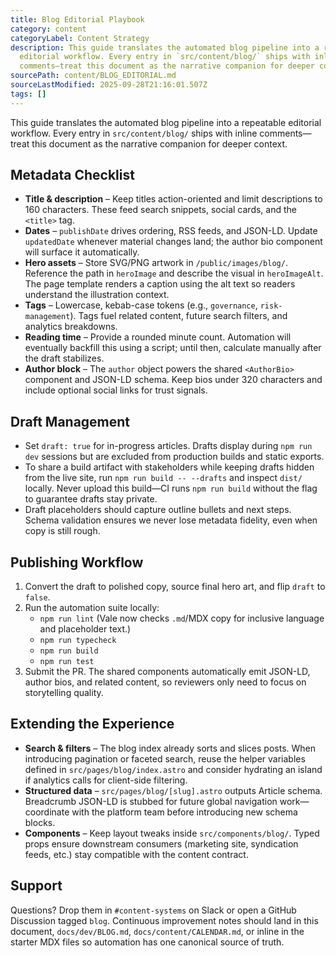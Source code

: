 ```yaml
---
title: Blog Editorial Playbook
category: content
categoryLabel: Content Strategy
description: This guide translates the automated blog pipeline into a repeatable
  editorial workflow. Every entry in `src/content/blog/` ships with inline
  comments—treat this document as the narrative companion for deeper context.
sourcePath: content/BLOG_EDITORIAL.md
sourceLastModified: 2025-09-28T21:16:01.507Z
tags: []
---
```


This guide translates the automated blog pipeline into a repeatable editorial workflow. Every entry in `src/content/blog/`
ships with inline comments—treat this document as the narrative companion for deeper context.

## Metadata Checklist

- **Title & description** – Keep titles action-oriented and limit descriptions to 160 characters. These feed search snippets,
  social cards, and the `<title>` tag.
- **Dates** – `publishDate` drives ordering, RSS feeds, and JSON-LD. Update `updatedDate` whenever material changes land; the
  author bio component will surface it automatically.
- **Hero assets** – Store SVG/PNG artwork in `/public/images/blog/`. Reference the path in `heroImage` and describe the visual
  in `heroImageAlt`. The page template renders a caption using the alt text so readers understand the illustration context.
- **Tags** – Lowercase, kebab-case tokens (e.g., `governance`, `risk-management`). Tags fuel related content, future search
  filters, and analytics breakdowns.
- **Reading time** – Provide a rounded minute count. Automation will eventually backfill this using a script; until then,
  calculate manually after the draft stabilizes.
- **Author block** – The `author` object powers the shared `<AuthorBio>` component and JSON-LD schema. Keep bios under 320
  characters and include optional social links for trust signals.

## Draft Management

- Set `draft: true` for in-progress articles. Drafts display during `npm run dev` sessions but are excluded from production
  builds and static exports.
- To share a build artifact with stakeholders while keeping drafts hidden from the live site, run `npm run build -- --drafts`
  and inspect `dist/` locally. Never upload this build—CI runs `npm run build` without the flag to guarantee drafts stay private.
- Draft placeholders should capture outline bullets and next steps. Schema validation ensures we never lose metadata fidelity,
  even when copy is still rough.

## Publishing Workflow

1. Convert the draft to polished copy, source final hero art, and flip `draft` to `false`.
2. Run the automation suite locally:
   - `npm run lint` (Vale now checks `.md`/MDX copy for inclusive language and placeholder text.)
   - `npm run typecheck`
   - `npm run build`
   - `npm run test`
3. Submit the PR. The shared components automatically emit JSON-LD, author bios, and related content, so reviewers only need to
   focus on storytelling quality.

## Extending the Experience

- **Search & filters** – The blog index already sorts and slices posts. When introducing pagination or faceted search, reuse the
  helper variables defined in `src/pages/blog/index.astro` and consider hydrating an island if analytics calls for client-side
  filtering.
- **Structured data** – `src/pages/blog/[slug].astro` outputs Article schema. Breadcrumb JSON-LD is stubbed for future global
  navigation work—coordinate with the platform team before introducing new schema blocks.
- **Components** – Keep layout tweaks inside `src/components/blog/`. Typed props ensure downstream consumers (marketing site,
  syndication feeds, etc.) stay compatible with the content contract.

## Support

Questions? Drop them in `#content-systems` on Slack or open a GitHub Discussion tagged `blog`. Continuous improvement notes
should land in this document, `docs/dev/BLOG.md`, `docs/content/CALENDAR.md`, or inline in the starter MDX files so automation has one canonical source of
truth.
